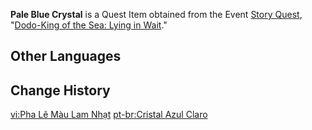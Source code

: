 {{Item Infobox
|id           = 100822
|image        = Item Pale Blue Crystal.png
|type         = Quest Items
|description  = A crystal chunk that is pale blue all over, fair as the purest winter snow.
|source1      = [[Dodo-King of the Sea: Lying in Wait]]
}}
'''Pale Blue Crystal''' is a Quest Item obtained from the Event [[Story Quest]], "[[Dodo-King of the Sea: Lying in Wait]]."

==Other Languages==
{{Other Languages
|default_hidden = 1
|en      = Pale Blue Crystal
|zhs     = 浅蓝色的水晶
|zhs_rm  = Qiǎn Lánsè de Shuǐjīng
|zht     = 淺藍色的水晶
|zht_rm  = Qiǎn Lánsè de Shuǐjīng
|ja      = 水色の水晶
|ja_rm   = Mizuiro no Suishou
|ko      = 연푸른빛 수정
|ko_rm   = 
|es      = Cristal azul claro
|fr      = Cristal bleu clair
|ru      = Светло-синий кристалл
|th      = Crystal สีฟ้าอ่อน
|th_rm   = 
|vi      = Pha Lê Màu Lam Nhạt
|de      = Bläulicher Kristall
|id      = Kristal Biru Muda
|pt      = Cristal Azul Claro
}}

==Change History==
{{Change History|1.6}}

[[vi:Pha Lê Màu Lam Nhạt]]
[[pt-br:Cristal Azul Claro]]
